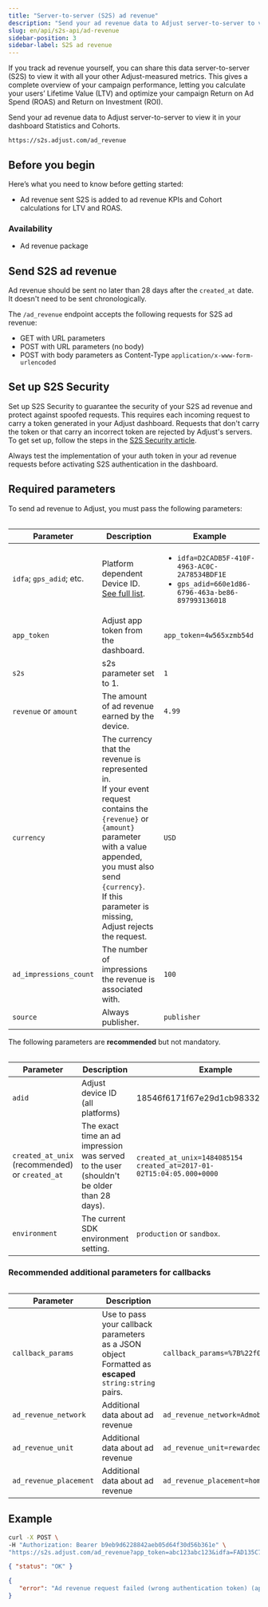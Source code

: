```yaml
---
title: "Server-to-server (S2S) ad revenue"
description: "Send your ad revenue data to Adjust server-to-server to view it in your dashboard Statistics and Cohorts."
slug: en/api/s2s-api/ad-revenue
sidebar-position: 3
sidebar-label: S2S ad revenue
---
```


If you track ad revenue yourself, you can share this data server-to-server (S2S) to view it with all your other Adjust-measured metrics. This gives a complete overview of your campaign performance, letting you calculate your users’ Lifetime Value (LTV) and optimize your campaign Return on Ad Spend (ROAS) and Return on Investment (ROI).

Send your ad revenue data to Adjust server-to-server to view it in your dashboard Statistics and Cohorts.

```text title="Endpoint" "/ad_revenue"
https://s2s.adjust.com/ad_revenue
```

## Before you begin

Here’s what you need to know before getting started:

-  Ad revenue sent S2S is added to ad revenue KPIs and Cohort calculations for LTV and ROAS.

### Availability

-  Ad revenue package

## Send S2S ad revenue

<Callout type="note">

Ad revenue should be sent no later than 28 days after the `created_at` date. It doesn't need to be sent chronologically.

</Callout>

The `/ad_revenue` endpoint accepts the following requests for S2S ad revenue:

-  GET with URL parameters
-  POST with URL parameters (no body)
-  POST with body parameters as Content-Type `application/x-www-form-urlencoded`

## Set up S2S Security

Set up S2S Security to guarantee the security of your S2S ad revenue and protect against spoofed requests. This requires each incoming request to carry a token generated in your Adjust dashboard. Requests that don't carry the token or that carry an incorrect token are rejected by Adjust's servers. To get set up, follow the steps in the [S2S Security article](/en/api/s2s-api/security).

<Callout type="note">

Always test the implementation of your auth token in your ad revenue requests before activating S2S authentication in the dashboard.

</Callout>

## Required parameters

To send ad revenue to Adjust, you must pass the following parameters:

<Table>

| Parameter                | Description                                                                                                                                                                                                                                       | Example                                                                                                               |
| ------------------------ | ------------------------------------------------------------------------------------------------------------------------------------------------------------------------------------------------------------------------------------------------- | --------------------------------------------------------------------------------------------------------------------- |
| `idfa`; `gps_adid`; etc. | Platform dependent Device ID. [See full list](https://help.adjust.com/en/article/server-to-server-events#accepted-identifiers).                                                                                                                   | <ul><li>`idfa=D2CADB5F-410F-4963-AC0C-2A78534BDF1E`</li><li>`gps_adid=660e1d86-6796-463a-be86-897993136018`</li></ul> |
| `app_token`              | Adjust app token from the dashboard.                                                                                                                                                                                                              | `app_token=4w565xzmb54d`                                                                                              |
| `s2s`                    | s2s parameter set to 1.                                                                                                                                                                                                                           | `1`                                                                                                                   |
| `revenue` or `amount`    | The amount of ad revenue earned by the device.                                                                                                                                                                                                    | `4.99`                                                                                                                |
| `currency`               | The currency that the revenue is represented in.<br/>If your event request contains the `{revenue}` or `{amount}` parameter with a value appended, you must also send `{currency}`.<br/>If this parameter is missing, Adjust rejects the request. | `USD`                                                                                                                 |
| `ad_impressions_count`   | The number of impressions the revenue is associated with.                                                                                                                                                                                         | `100`                                                                                                                 |
| `source`                 | Always publisher.                                                                                                                                                                                                                                 | `publisher`                                                                                                           |

</Table>

The following parameters are **recommended** but not mandatory.

<Table>

| Parameter                                       | Description                                                                               | Example                                                                    |
| ----------------------------------------------- | ----------------------------------------------------------------------------------------- | -------------------------------------------------------------------------- |
| `adid`                                          | Adjust device ID (all platforms)                                                          | 18546f6171f67e29d1cb983322ad1329                                           |
| `created_at_unix` (recommended) or `created_at` | The exact time an ad impression was served to the user (shouldn't be older than 28 days). | `created_at_unix=1484085154`<br/>`created_at=2017-01-02T15:04:05.000+0000` |
| `environment`                                   | The current SDK environment setting.                                                      | `production` or `sandbox`.                                                 |

</Table>

### Recommended additional parameters for callbacks

<Table>

| Parameter              | Description                                                                                               | Example                                                                  |
| ---------------------- | --------------------------------------------------------------------------------------------------------- | ------------------------------------------------------------------------ |
| `callback_params`      | Use to pass your callback parameters as a JSON object<br/>Formatted as **escaped** `string:string` pairs. | `callback_params=%7B%22f0o%22%3A%22bar%22%2C%20%22bar%22%3A%22baz%22%7D` |
| `ad_revenue_network`   | Additional data about ad revenue                                                                          | `ad_revenue_network=Admob`                                               |
| `ad_revenue_unit`      | Additional data about ad revenue                                                                          | `ad_revenue_unit=rewarded_video`                                         |
| `ad_revenue_placement` | Additional data about ad revenue                                                                          | `ad_revenue_placement=home_screen`                                       |

</Table>

## Example

```sh {3}
curl -X POST \
-H "Authorization: Bearer b9eb9d6228842aeb05d64f30d56b361e" \
"https://s2s.adjust.com/ad_revenue?app_token=abc123abc123&idfa=FAD135C7-C5F8-4DCC-9478-2203956B0870&source=publisher&ad_impressions_count=1&revenue=0.01&currency=USD&s2s=1"
```

<Tabs>
<Tab title="Success" icon="Check">

```json
{ "status": "OK" }
```

</Tab>
<Tab title="Error" icon="Cross">

```json
{
   "error": "Ad revenue request failed (wrong authentication token) (app_token:abc123abc123)"
}
```

</Tab>
</Tabs>

